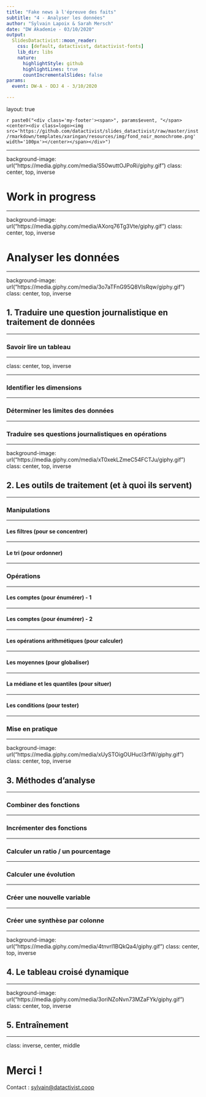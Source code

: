```yaml
---
title: "Fake news à l'épreuve des faits"
subtitle: "4 - Analyser les données"
author: "Sylvain Lapoix & Sarah Mersch"
date: "DW Akademie - 03/10/2020"
output:
  SlidesDatactivist::moon_reader:
    css: [default, datactivist, datactivist-fonts]
    lib_dir: libs
    nature:
      highlightStyle: github
      highlightLines: true
      countIncrementalSlides: false
params:
  event: DW-A - DDJ 4 - 3/10/2020

---
```


layout: true
  

`r paste0("<div class='my-footer'><span>", params$event, "</span> <center><div class=logo><img src='https://github.com/datactivist/slides_datactivist/raw/master/inst/rmarkdown/templates/xaringan/resources/img/fond_noir_monochrome.png' width='100px'></center></span></div>")` 


---

background-image: url("https://media.giphy.com/media/S50wuttOJPoRi/giphy.gif")
class: center, top, inverse

# Work in progress


---

background-image: url("https://media.giphy.com/media/AXorq76Tg3Vte/giphy.gif")
class: center, top, inverse

# Analyser les données


---

background-image: url("https://media.giphy.com/media/3o7aTFnG95Q8VIsRqw/giphy.gif")
class: center, top, inverse


## 1. Traduire une question journalistique en traitement de données


---

### Savoir lire un tableau



---

class: center, top, inverse





---

### Identifier les dimensions

---

### Déterminer les limites des données

---

### Traduire ses questions journalistiques en opérations

---

background-image: url("https://media.giphy.com/media/xT0xekLZmeC54FCTJu/giphy.gif")
class: center, top, inverse


## 2. Les outils de traitement (et à quoi ils servent)

---

### Manipulations

---

#### Les filtres (pour se concentrer)

---

#### Le tri (pour ordonner)

---

### Opérations

---

#### Les comptes (pour énumérer) - 1

---

#### Les comptes (pour énumérer) - 2

---

#### Les opérations arithmétiques (pour calculer)


---

#### Les moyennes (pour globaliser)

---

#### La médiane et les quantiles (pour situer)

---

#### Les conditions (pour tester)

---

### Mise en pratique

---

background-image: url("https://media.giphy.com/media/xUySTOigOUHucl3rfW/giphy.gif")
class: center, top, inverse


## 3. Méthodes d'analyse

---

### Combiner des fonctions

---

### Incrémenter des fonctions

---

### Calculer un ratio / un pourcentage


---

### Calculer une évolution

---

### Créer une nouvelle variable

---

### Créer une synthèse par colonne

---

background-image: url("https://media.giphy.com/media/4tnvrl1BQkQa4/giphy.gif")
class: center, top, inverse


## 4. Le tableau croisé dynamique


---

background-image: url("https://media.giphy.com/media/3oriNZoNvn73MZaFYk/giphy.gif")
class: center, top, inverse

## 5. Entraînement


---

class: inverse, center, middle

# Merci !

Contact : [sylvain@datactivist.coop](mailto:sylvain@datactivist.coop)


